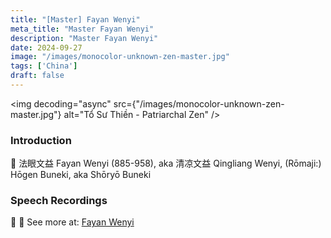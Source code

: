 ```yaml
---
title: "[Master] Fayan Wenyi"
meta_title: "Master Fayan Wenyi"
description: "Master Fayan Wenyi"
date: 2024-09-27
image: "/images/monocolor-unknown-zen-master.jpg"
tags: ['China']
draft: false
---
```


<div className="grid xl:grid-cols-8 lg:grid-cols-8 md:grid-cols-2 sm:grid-cols-2 xs:grid-cols-1 gap-8 bg-body dark:bg-darkmode-body">

<div className="lg:col-span-3 md:col-span-1">

  <img decoding="async" src={"/images/monocolor-unknown-zen-master.jpg"} alt="Tổ Sư Thiền - Patriarchal Zen" />

  ### Introduction

  <Youtube client:load id="" title="" />


  📀 法眼文益 Fayan Wenyi (885-958), aka 清凉文益 Qingliang Wenyi, (Rōmaji:) Hōgen Buneki, aka Shōryō Buneki

</div>

<div className="lg:col-span-5 md:col-span-1">

  ### Speech Recordings



  <Notice type="warning" title="cảnh ngữ">



  </Notice>

  <Notice type="tip" title="tác phẩm">
    📖
  </Notice>

  <Notice type="info" title="thông tin khác">
    🧷 See more at: <a href="https://terebess.hu/zen/fayan.html" target="_blank">Fayan Wenyi</a>
  </Notice>

</div>

</div>
